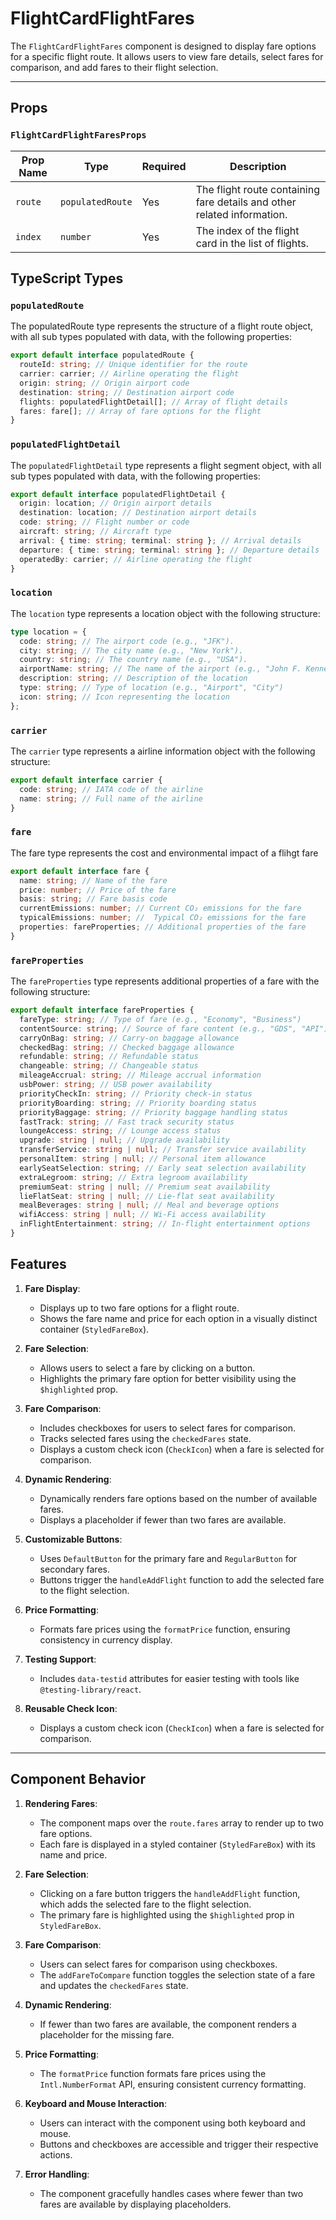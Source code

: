  
 
<Meta of={FlightCardFlightFares} />
 
# FlightCardFlightFares

The `FlightCardFlightFares` component is designed to display fare options for a specific flight route. It allows users to view fare details, select fares for comparison, and add fares to their flight selection.

---

## Props

### `FlightCardFlightFaresProps`

| Prop Name | Type             | Required | Description                                                             |
| --------- | ---------------- | -------- | ----------------------------------------------------------------------- |
| `route`   | `populatedRoute` | Yes      | The flight route containing fare details and other related information. |
| `index`   | `number`         | Yes      | The index of the flight card in the list of flights.                    |

## TypeScript Types

### `populatedRoute`

The populatedRoute type represents the structure of a flight route object, with all sub types populated with data, with the following properties:

```typescript
export default interface populatedRoute {
  routeId: string; // Unique identifier for the route
  carrier: carrier; // Airline operating the flight
  origin: string; // Origin airport code
  destination: string; // Destination airport code
  flights: populatedFlightDetail[]; // Array of flight details
  fares: fare[]; // Array of fare options for the flight
}
```

### `populatedFlightDetail`

The `populatedFlightDetail` type represents a flight segment object, with all sub types populated with data, with the following properties:

```typescript
export default interface populatedFlightDetail {
  origin: location; // Origin airport details
  destination: location; // Destination airport details
  code: string; // Flight number or code
  aircraft: string; // Aircraft type
  arrival: { time: string; terminal: string }; // Arrival details
  departure: { time: string; terminal: string }; // Departure details
  operatedBy: carrier; // Airline operating the flight
}
```

### `location`

The `location` type represents a location object with the following structure:

```typescript
type location = {
  code: string; // The airport code (e.g., "JFK").
  city: string; // The city name (e.g., "New York").
  country: string; // The country name (e.g., "USA").
  airportName: string; // The name of the airport (e.g., "John F. Kennedy International").
  description: string; // Description of the location
  type: string; // Type of location (e.g., "Airport", "City")
  icon: string; // Icon representing the location
};
```

### `carrier`

The `carrier` type represents a airline information object with the following structure:

```typescript
export default interface carrier {
  code: string; // IATA code of the airline
  name: string; // Full name of the airline
}
```

### `fare`

The fare type represents the cost and environmental impact of a flihgt fare

```typescript
export default interface fare {
  name: string; // Name of the fare
  price: number; // Price of the fare
  basis: string; // Fare basis code
  currentEmissions: number; // Current CO₂ emissions for the fare
  typicalEmissions: number; //  Typical CO₂ emissions for the fare
  properties: fareProperties; // Additional properties of the fare
}
```

### `fareProperties`

The `fareProperties` type represents additional properties of a fare with the following structure:

```typescript
export default interface fareProperties {
  fareType: string; // Type of fare (e.g., "Economy", "Business")
  contentSource: string; // Source of fare content (e.g., "GDS", "API")
  carryOnBag: string; // Carry-on baggage allowance
  checkedBag: string; // Checked baggage allowance
  refundable: string; // Refundable status
  changeable: string; // Changeable status
  mileageAccrual: string; // Mileage accrual information
  usbPower: string; // USB power availability
  priorityCheckIn: string; // Priority check-in status
  priorityBoarding: string; // Priority boarding status
  priorityBaggage: string; // Priority baggage handling status
  fastTrack: string; // Fast track security status
  loungeAccess: string; // Lounge access status
  upgrade: string | null; // Upgrade availability
  transferService: string | null; // Transfer service availability
  personalItem: string | null; // Personal item allowance
  earlySeatSelection: string; // Early seat selection availability
  extraLegroom: string; // Extra legroom availability
  premiumSeat: string | null; // Premium seat availability
  lieFlatSeat: string | null; // Lie-flat seat availability
  mealBeverages: string | null; // Meal and beverage options
  wifiAccess: string | null; // Wi-Fi access availability
  inFlightEntertainment: string; // In-flight entertainment options
}
```

## Features

1. **Fare Display**:

   - Displays up to two fare options for a flight route.
   - Shows the fare name and price for each option in a visually distinct container (`StyledFareBox`).

2. **Fare Selection**:

   - Allows users to select a fare by clicking on a button.
   - Highlights the primary fare option for better visibility using the `$highlighted` prop.

3. **Fare Comparison**:

   - Includes checkboxes for users to select fares for comparison.
   - Tracks selected fares using the `checkedFares` state.
   - Displays a custom check icon (`CheckIcon`) when a fare is selected for comparison.

4. **Dynamic Rendering**:

   - Dynamically renders fare options based on the number of available fares.
   - Displays a placeholder if fewer than two fares are available.

5. **Customizable Buttons**:

   - Uses `DefaultButton` for the primary fare and `RegularButton` for secondary fares.
   - Buttons trigger the `handleAddFlight` function to add the selected fare to the flight selection.

6. **Price Formatting**:

   - Formats fare prices using the `formatPrice` function, ensuring consistency in currency display.

7. **Testing Support**:

   - Includes `data-testid` attributes for easier testing with tools like `@testing-library/react`.

8. **Reusable Check Icon**:
   - Displays a custom check icon (`CheckIcon`) when a fare is selected for comparison.

---

## Component Behavior

1. **Rendering Fares**:

   - The component maps over the `route.fares` array to render up to two fare options.
   - Each fare is displayed in a styled container (`StyledFareBox`) with its name and price.

2. **Fare Selection**:

   - Clicking on a fare button triggers the `handleAddFlight` function, which adds the selected fare to the flight selection.
   - The primary fare is highlighted using the `$highlighted` prop in `StyledFareBox`.

3. **Fare Comparison**:

   - Users can select fares for comparison using checkboxes.
   - The `addFareToCompare` function toggles the selection state of a fare and updates the `checkedFares` state.

4. **Dynamic Rendering**:

   - If fewer than two fares are available, the component renders a placeholder for the missing fare.

5. **Price Formatting**:

   - The `formatPrice` function formats fare prices using the `Intl.NumberFormat` API, ensuring consistent currency formatting.

6. **Keyboard and Mouse Interaction**:

   - Users can interact with the component using both keyboard and mouse.
   - Buttons and checkboxes are accessible and trigger their respective actions.

7. **Error Handling**:
   - The component gracefully handles cases where fewer than two fares are available by displaying placeholders.

